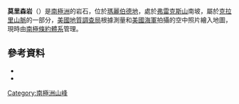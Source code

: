 {{coord|76|51|S|117|39|W|source:GNIS|display=title}}

'''莫里森岩'''（{{lang-en|Morrison Rocks}}）是[[南極洲|南極洲]]的岩石，位於[[瑪麗伯德地|瑪麗伯德地]]，處於[[弗雷克斯山|弗雷克斯山]]南坡，屬於[[克拉里山脈|克拉里山脈]]的一部分，[[美國地質調查局|美國地質調查局]]根據測量和[[美國海軍|美國海軍]]拍攝的空中照片繪入地圖，現時由[[南極條約體系|南極條約體系]]管理。
==參考資料==
*{{cite gnis | type = antarid | id = 10284| name = Morrison Rocks | accessdate = 2013-11-08}}
*{{usgs-gazetteer|id=10284}}

{{DEFAULTSORT:Morrison Rocks}}
[[Category:南極洲山峰|Category:南極洲山峰]]


{{MarieByrdLand-geo-stub}}
